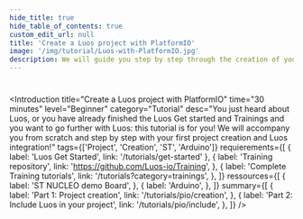 ```yaml
---
hide_title: true
hide_table_of_contents: true
custom_edit_url: null
title: 'Create a Luos project with PlatformIO'
image: '/img/tutorial/Luos-with-PlatformIO.jpg'
description: We will guide you step by step through the creation of your first Luos project with PlatformIO.
---
```



#

<Introduction
  title="Create a Luos project with PlatformIO"
  time="30 minutes"
  level="Beginner"
  category="Tutorial"
  desc="You just heard about Luos, or you have already finished the Luos Get started and Trainings and you want to go further with Luos: this tutorial is for you! We will accompany you from scratch and step by step with your first project creation and Luos integration!"
  tags={['Project', 'Creation', 'ST', 'Arduino']}
  requierements={[
    { label: 'Luos Get Started', link: '/tutorials/get-started' },
    {
      label: 'Training repository',
      link: 'https://github.com/Luos-io/Training',
    },
    {
      label: 'Complete Training tutorials',
      link: '/tutorials?category=trainings',
    },
  ]}
  ressources={[
    {
      label: 'ST NUCLEO demo Board',
    },
    {
      label: 'Arduino',
    },
  ]}
  summary={[
    {
      label: 'Part 1: Project creation',
      link: '/tutorials/pio/creation',
    },
    {
      label: 'Part 2: Include Luos in your project',
      link: '/tutorials/pio/include',
    },
  ]}
/>

